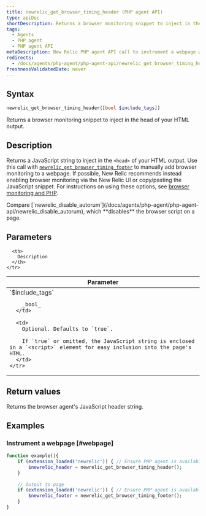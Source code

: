 ```yaml
---
title: newrelic_get_browser_timing_header (PHP agent API)
type: apiDoc
shortDescription: Returns a browser monitoring snippet to inject in the head of your HTML output.
tags:
  - Agents
  - PHP agent
  - PHP agent API
metaDescription: New Relic PHP agent API call to instrument a webpage with New Relic. Pair with newrelic_get_browser_timing_footer.
redirects:
  - /docs/agents/php-agent/php-agent-api/newrelic_get_browser_timing_header
freshnessValidatedDate: never
---
```


## Syntax

```php
newrelic_get_browser_timing_header([bool $include_tags])
```

Returns a browser monitoring snippet to inject in the head of your HTML output.

## Description

Returns a JavaScript string to inject in the `<head>` of your HTML output. Use this call with [`newrelic_get_browser_timing_footer`](/docs/agents/php-agent/php-agent-api/newrelic_get_browser_timing_footer) to manually add browser monitoring to a webpage. If possible, New Relic recommends instead enabling browser monitoring via the New Relic UI or copy/pasting the JavaScript snippet. For instructions on using these options, see [browser monitoring and PHP](/docs/agents/php-agent/features/page-load-timing-php).

<Callout variant="tip">
  Compare [`newrelic_disable_autorum`](/docs/agents/php-agent/php-agent-api/newrelic_disable_autorum), which **disables** the browser script on a page.
</Callout>

## Parameters

<table>
  <thead>
    <tr>
      <th width="25%">
        Parameter
      </th>

      <th>
        Description
      </th>
    </tr>
  </thead>

  <tbody>
    <tr>
      <td>
        `$include_tags`

        _bool_
      </td>

      <td>
        Optional. Defaults to `true`.

        If `true` or omitted, the JavaScript string is enclosed in a `<script>` element for easy inclusion into the page's HTML.
      </td>
    </tr>
  </tbody>
</table>

## Return values

Returns the browser agent's JavaScript header string.

## Examples

### Instrument a webpage [#webpage]

```php
function example(){
    if (extension_loaded('newrelic')) { // Ensure PHP agent is available
        $newrelic_header = newrelic_get_browser_timing_header();
    }
    
    // Output to page
    if (extension_loaded('newrelic')) { // Ensure PHP agent is available
        $newrelic_footer = newrelic_get_browser_timing_footer();
    }
}
```
